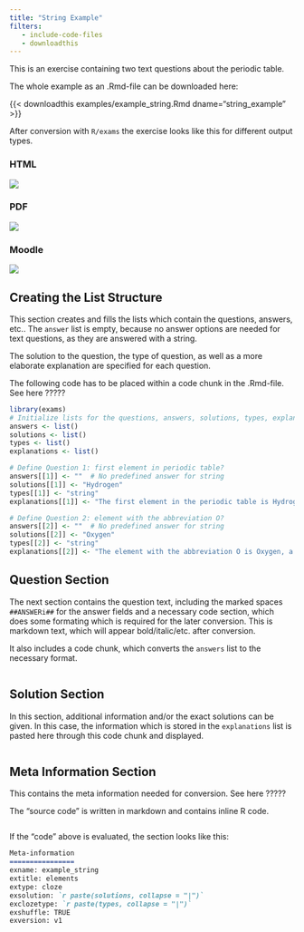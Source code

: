 ```yaml
---
title: "String Example"
filters:
   - include-code-files
   - downloadthis
---
```


This is an exercise containing two text questions about the periodic table. 

The whole example as an .Rmd-file can be downloaded here: 

{{< downloadthis examples/example_string.Rmd dname="string_example" >}}

After conversion with `R/exams` the exercise looks like this for different output types. 

::: {.panel-tabset}

### HTML 
![](images/string_html.png)

### PDF 
![](images/string_pdf.png)

### Moodle
![](images/string_moodle.png)

::: 

## Creating the List Structure 
This section creates and fills the lists which contain the questions, answers, etc.. The `answer` list is empty, because no answer options are needed for text questions, as they are answered with a string. 

The solution to the question, the type of question, as well as a more elaborate explanation are specified for each question. 

::: callout-warning 
The following code has to be placed within a code chunk in the .Rmd-file. See here ????? 
:::

```r
library(exams)
# Initialize lists for the questions, answers, solutions, types, explanations (tolerances are not needed if there are no numeric questions)
answers <- list()
solutions <- list()
types <- list()
explanations <- list()

# Define Question 1: first element in periodic table?
answers[[1]] <- ""  # No predefined answer for string
solutions[[1]] <- "Hydrogen"
types[[1]] <- "string"
explanations[[1]] <- "The first element in the periodic table is Hydrogen because it has an atomic number of 1."

# Define Question 2: element with the abbreviation O?
answers[[2]] <- ""  # No predefined answer for string
solutions[[2]] <- "Oxygen"
types[[2]] <- "string"
explanations[[2]] <- "The element with the abbreviation O is Oxygen, a crucial element for respiration and water."
```

## Question Section 

The next section contains the question text, including the marked spaces `##ANSWERi##` for the answer fields and a necessary code section, which does some formating which is required for the later conversion. This is markdown text, which will appear bold/italic/etc. after conversion. 

It also includes a code chunk, which converts the `answers` list to the necessary format. 

```.markdown
```


## Solution Section 

In this section, additional information and/or the exact solutions can be given. In this case, the information which is stored in the `explanations` list is pasted here through this code chunk and displayed. 

```.markdown
```

## Meta Information Section 

This contains the meta information needed for conversion. See here ????? 

The "source code" is written in markdown and contains inline R code.
```.markdown
```

If the "code" above is evaluated, the section looks like this: 

```markdown 
Meta-information
================
exname: example_string
extitle: elements
extype: cloze
exsolution: `r paste(solutions, collapse = "|")`
exclozetype: `r paste(types, collapse = "|")`
exshuffle: TRUE
exversion: v1
```